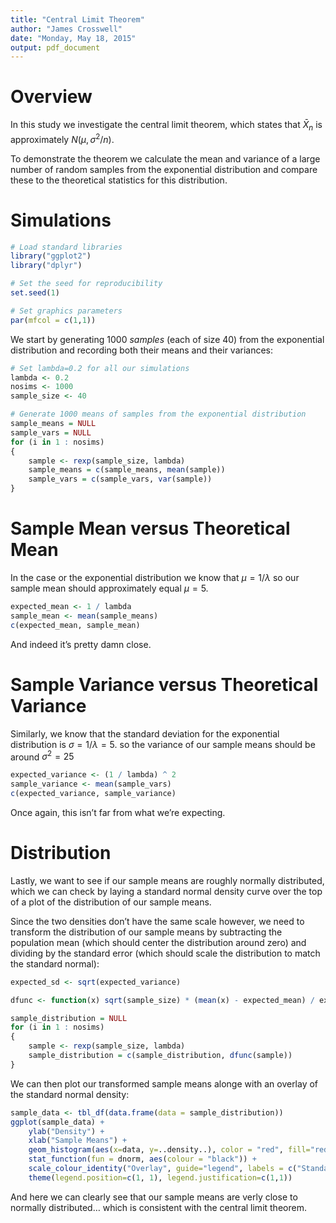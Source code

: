 ```yaml
---
title: "Central Limit Theorem"
author: "James Crosswell"
date: "Monday, May 18, 2015"
output: pdf_document
---
```


# Overview

In this study we investigate the central limit theorem, which states that 
$\bar X_n$ is approximately $N(\mu, \sigma^2 / n)$.

To demonstrate the theorem we calculate the mean and variance of a large number 
of random samples from the exponential distribution and compare these to the 
theoretical statistics for this distribution.

# Simulations

```r
# Load standard libraries
library("ggplot2")
library("dplyr")

# Set the seed for reproducibility
set.seed(1)

# Set graphics parameters
par(mfcol = c(1,1))
```

We start by generating 1000 *samples* (each of size 40) from the exponential 
distribution and recording both their means and their variances:


```r
# Set lambda=0.2 for all our simulations
lambda <- 0.2
nosims <- 1000
sample_size <- 40

# Generate 1000 means of samples from the exponential distribution
sample_means = NULL
sample_vars = NULL
for (i in 1 : nosims) 
{
    sample <- rexp(sample_size, lambda)
    sample_means = c(sample_means, mean(sample))
    sample_vars = c(sample_vars, var(sample))
}
```

# Sample Mean versus Theoretical Mean

In the case or the exponential distribution we know that $\mu = 1 / \lambda$ so
our sample mean should approximately equal $\mu = 5$.

```r
expected_mean <- 1 / lambda
sample_mean <- mean(sample_means)
c(expected_mean, sample_mean)
```

And indeed it's pretty damn close.

# Sample Variance versus Theoretical Variance

Similarly, we know that the standard deviation for the exponential distribution
is $\sigma = 1 / \lambda = 5$.  so the variance of our sample means should be around
$\sigma ^ 2 = 25$


```r
expected_variance <- (1 / lambda) ^ 2
sample_variance <- mean(sample_vars)
c(expected_variance, sample_variance)
```

Once again, this isn't far from what we're expecting.

# Distribution

Lastly, we want to see if our sample means are roughly normally distributed, 
which we can check by laying a standard normal density curve over the top of a 
plot of the distribution of our sample means. 

Since the two densities don't have the same scale however, we need to transform 
the distribution of our sample means by subtracting the population mean (which 
should center the distribution around zero) and dividing by the standard error 
(which should scale the distribution to match the standard normal):

```r
expected_sd <- sqrt(expected_variance)

dfunc <- function(x) sqrt(sample_size) * (mean(x) - expected_mean) / expected_sd

sample_distribution = NULL
for (i in 1 : nosims) 
{
    sample <- rexp(sample_size, lambda)
    sample_distribution = c(sample_distribution, dfunc(sample))
}
```

We can then plot our transformed sample means alonge with an overlay of the 
standard normal density:

```r
sample_data <- tbl_df(data.frame(data = sample_distribution))
ggplot(sample_data) + 
    ylab("Density") +
    xlab("Sample Means") +
    geom_histogram(aes(x=data, y=..density..), color = "red", fill="red", alpha = 0.3) +
    stat_function(fun = dnorm, aes(colour = "black")) +
    scale_colour_identity("Overlay", guide="legend", labels = c("Standard Normal")) + 
    theme(legend.position=c(1, 1), legend.justification=c(1,1))
```

And here we can clearly see that our sample means are verly close to normally 
distributed... which is consistent with the central limit theorem.
